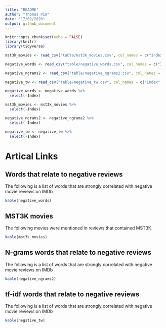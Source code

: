 ```yaml
---
title: "README"
author: "Thomas Pin"
date: "17/02/2020"
output: github_document
---
```


```r
knitr::opts_chunk$set(echo = FALSE)
library(knitr)
library(tidyverse)
```

```r

mst3k_movies <- read_csv("table/mst3k_movies.csv", col_names = c("Index", "Movie", "Year", "IMDb Rating"), skip = 1)

negative_words <- read_csv("table/negative_words.csv", col_names = c("Index", "Word", "Weight"), skip = 1)

negative_ngrams2 <- read_csv("table/negative_ngrams2.csv", col_names = c("Index", "Word", "Weight"), skip = 1)

negative_tw <- read_csv("table/negative_tw.csv", col_names = c("Index", "Word", "Weight"), skip = 1)

negative_words <- negative_words %>% 
  select(-Index)

mst3k_movies <- mst3k_movies %>% 
  select(-Index)

negative_ngrams2 <- negative_ngrams2 %>% 
  select(-Index)

negative_tw <- negative_tw %>% 
  select(-Index)

```

# Artical Links 


## Words that relate to negative reviews 

The following is a list of words that are strongly correlated with negative movie reviews on IMDb 

```r
kable(negative_words)
```

## MST3K movies 

The following movies were mentioned in reviews that contained MST3K. 

```r
kable(mst3k_movies)
```

## N-grams words that relate to negative reviews

The following is a list of words that are strongly correlated with negative movie reviews on IMDb

```r
kable(negative_ngrams2)
```

## tf-idf words that relate to negative reviews

The following is a list of words that are strongly correlated with negative movie reviews on IMDb

```r
kable(negative_tw)
```
